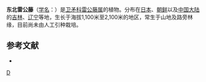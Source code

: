 {{Speciesbox
| genus = Tripterygium
| species = regelii
| image = Tripterygium regelii 1.JPG
| authority = Sprague et Takeda
}}

'''东北雷公藤'''（[[学名|学名]]：{{lang|la|''Tripterygium regelii''}}）是[[卫矛科|卫矛科]][[雷公藤属|雷公藤属]]的植物。分布在[[日本|日本]]、[[朝鲜|朝鲜]]以及[[中国大陆|中国大陆]]的[[吉林|吉林]]、[[辽宁|辽宁]]等地，生长于海拔1,100米至2,100米的地区，常生于山地及路旁林缘，目前尚未由人工引种栽培。

== 参考文献 ==
<div class="references-small">
* {{cite web| url =http://www.bioinfo.cn/db05/KmzwSpecies.php?action=view&id=3375| title =东北雷公藤| work =《中国高等植物数据库全库》| publisher =中国科学院微生物研究所| author =昆明植物研究所| accessdate =2009-02-24| deadurl =yes| archiveurl =https://web.archive.org/web/20160305073443/http://www.bioinfo.cn/db05/KmzwSpecies.php?action=view&id=3375| archivedate =2016-03-05}}
</div>
{{Taxonbar|from=Q7843804}}

[[Category:雷公藤属|D]]